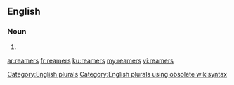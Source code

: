 ==English==

===Noun===
{{head|en}}

# {{plural of|reamer}}

[[Category:English plurals]][[Category:English plurals using obsolete wikisyntax]]

[[ar:reamers]]
[[fr:reamers]]
[[ku:reamers]]
[[my:reamers]]
[[vi:reamers]]